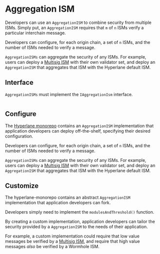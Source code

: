 # Aggregation ISM

Developers can use an `AggregationISM` to combine security from multiple ISMs. Simply put, an `AggregationISM` requires that `m` of `n` ISMs verify a particular interchain message.

Developers can configure, for each origin chain, a set of `n` ISMs, and the number of ISMs needed to verify a message.

`AggregationISMs` can aggregate the security of any ISMs. For example, users can deploy a [Multisig ISM](multisig-ISM.mdx) with their own validator set, and deploy an `AggregationISM` that aggregates that ISM with the Hyperlane default ISM.

## Interface

`AggregationISMs` must implement the `IAggregationIsm` interface.

```solidity file=<rootDir>/node_modules/@hyperlane-xyz/core/contracts/interfaces/isms/IAggregationIsm.sol

```

## Configure

The [Hyperlane monorepo](https://github.com/hyperlane-xyz/hyperlane-monorepo) contains an `AggregationISM` implementation that application developers can deploy off-the-shelf, specifying their desired configuration.

Developers can configure, for each origin chain, a set of `n` ISMs, and the number of ISMs needed to verify a message.

`AggregationISMs` can aggregate the security of any ISMs. For example, users can deploy a [Multisig ISM](./multisig-ISM.mdx) with their own validator set, and deploy an `AggregationISM` that aggregates that ISM with the Hyperlane default ISM.

## Customize

The hyperlane-monorepo contains an abstract `AggregationISM` implementation that application developers can fork.

Developers simply need to implement the `modulesAndThreshold()` function.

By creating a custom implementation, application developers can tailor the security provided by a `AggregationISM` to the needs of their application.

For example, a custom implementation could require that low value messages be verified by a [Multisig ISM](./multisig-ISM.mdx), and require that high value messages _also_ be verified by a Wormhole ISM.
